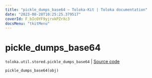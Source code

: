 ```yaml
---
title: "pickle_dumps_base64 — Toloka-Kit | Toloka documentation"
date: "2023-08-28T10:25:25.379517"
coverId: F_bIcOYF9yjrxkPZrXc3
docsMenu: "tkitMenu"
---
```


# pickle_dumps_base64

`toloka.util.stored.pickle_dumps_base64` | [Source code](https://github.com/Toloka/toloka-kit/blob/v1.2.1/src/util/stored.py#L42)

```python
pickle_dumps_base64(obj)
```